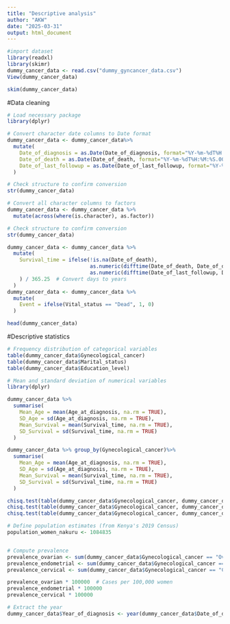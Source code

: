 ```yaml
---
title: "Descriptive analysis"
author: "AKW"
date: "2025-03-31"
output: html_document
---
```


```r

#import dataset
library(readxl)
library(skimr)
dummy_cancer_data <- read.csv("dummy_gyncancer_data.csv")
View(dummy_cancer_data)

skim(dummy_cancer_data)
```
#Data cleaning
```r
# Load necessary package
library(dplyr)

# Convert character date columns to Date format
dummy_cancer_data <- dummy_cancer_data%>%
  mutate(
    Date_of_diagnosis = as.Date(Date_of_diagnosis, format="%Y-%m-%dT%H:%M:%S.000Z"),
    Date_of_death = as.Date(Date_of_death, format="%Y-%m-%dT%H:%M:%S.000Z"),
    Date_of_last_followup = as.Date(Date_of_last_followup, format="%Y-%m-%dT%H:%M:%S.000Z")
  )

# Check structure to confirm conversion
str(dummy_cancer_data)


```
```r
# Convert all character columns to factors
dummy_cancer_data <- dummy_cancer_data %>%
  mutate(across(where(is.character), as.factor))

# Check structure to confirm conversion
str(dummy_cancer_data)
```


```r
dummy_cancer_data <- dummy_cancer_data %>%
  mutate(
    Survival_time = ifelse(!is.na(Date_of_death), 
                           as.numeric(difftime(Date_of_death, Date_of_diagnosis, units="days")),
                           as.numeric(difftime(Date_of_last_followup, Date_of_diagnosis, units="days"))
    ) / 365.25  # Convert days to years
  )
dummy_cancer_data <- dummy_cancer_data %>%
  mutate(
    Event = ifelse(Vital_status == "Dead", 1, 0)
  )

head(dummy_cancer_data)

```

#Descriptive statistics
```r
# Frequency distribution of categorical variables
table(dummy_cancer_data$Gynecological_cancer)
table(dummy_cancer_data$Marital_status)
table(dummy_cancer_data$Education_level)

# Mean and standard deviation of numerical variables
library(dplyr)

dummy_cancer_data %>%
  summarise(
    Mean_Age = mean(Age_at_diagnosis, na.rm = TRUE),
    SD_Age = sd(Age_at_diagnosis, na.rm = TRUE),
    Mean_Survival = mean(Survival_time, na.rm = TRUE),
    SD_Survival = sd(Survival_time, na.rm = TRUE)
  )

dummy_cancer_data %>% group_by(Gynecological_cancer)%>%
  summarise(
    Mean_Age = mean(Age_at_diagnosis, na.rm = TRUE),
    SD_Age = sd(Age_at_diagnosis, na.rm = TRUE),
    Mean_Survival = mean(Survival_time, na.rm = TRUE),
    SD_Survival = sd(Survival_time, na.rm = TRUE)
  )

```
```r
chisq.test(table(dummy_cancer_data$Gynecological_cancer, dummy_cancer_data$Marital_status))
chisq.test(table(dummy_cancer_data$Gynecological_cancer, dummy_cancer_data$Education_level))
chisq.test(table(dummy_cancer_data$Gynecological_cancer, dummy_cancer_data$Cancer_stage))


```


```r
# Define population estimates (from Kenya's 2019 Census)
population_women_nakuru <- 1084835  


# Compute prevalence
prevalence_ovarian <- sum(dummy_cancer_data$Gynecological_cancer == "Ovarian cancer") / population_nakuru
prevalence_endometrial <- sum(dummy_cancer_data$Gynecological_cancer == "Endometrial cancer") / population_nakuru
prevalence_cervical <- sum(dummy_cancer_data$Gynecological_cancer == "Cervical cancer") / population_nakuru

prevalence_ovarian * 100000  # Cases per 100,000 women
prevalence_endometrial * 100000
prevalence_cervical * 100000

```


```r

# Extract the year
dummy_cancer_data$Year_of_diagnosis <- year(dummy_cancer_data$Date_of_diagnosis)



```


